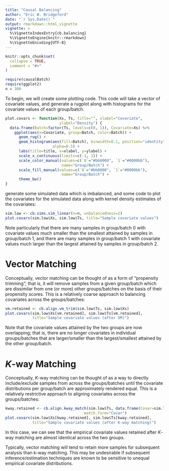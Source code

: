 ```yaml
---
title: "Causal Balancing"
author: "Eric W. Bridgeford"
date: "`r Sys.Date()`"
output: rmarkdown::html_vignette
vignette: >
  %\VignetteIndexEntry{cb.balancing}
  %\VignetteEngine{knitr::rmarkdown}
  %\VignetteEncoding{UTF-8}
---
```


```r
knitr::opts_chunk$set(
  collapse = TRUE,
  comment = "#>"
)
```

```r
require(causalBatch)
require(ggplot2)
n = 300
```

To begin, we will create some plotting code. This code will take a vector of covariate values, and generate a rugplot along with histograms for the covariate values of each group/batch.

```r
plot.covars <- function(Xs, Ts, title="", xlabel="Covariate", 
                        ylabel="Density") {
  data.frame(Batch=factor(Ts, levels=c(0, 1)), Covariate=Xs) %>%
    ggplot(aes(x=Covariate, group=Batch, color=Batch)) +
      geom_rug() +
      geom_histogram(aes(fill=Batch), binwidth=0.1, position="identity",
                     alpha=0.5) +
      labs(title=title, x=xlabel, y=ylabel) +
      scale_x_continuous(limits=c(-1, 1)) +
      scale_color_manual(values=c(`0`="#bb0000", `1`="#0000bb"), 
                         name="Group/Batch") +
      scale_fill_manual(values=c(`0`="#bb0000", `1`="#0000bb"), 
                         name="Group/Batch") +
      theme_bw()
}
```

generate some simulated data which is imbalanced, and some code to plot the covariates for the simulated data along with kernel density estimates of the covariates:

```r
sim.low <- cb.sims.sim_linear(n=n, unbalancedness=2)
plot.covars(sim.low$Xs, sim.low$Ts, title="Sample covariate values")
```

Note particularly that there are many samples in group/batch $0$ with covariate values much smaller than the smallest attained by samples in group/batch $1$, and there are many samples in group/batch $1$ with covariate values much larger than the largest attained by samples in group/batch $2$. 

# Vector Matching

Conceptually, vector matching can be thought of as a form of "propensity trimming"; that is, it will remove samples from a given group/batch which are dissimilar from one (or more) other groups/batches on the basis of their propensity scores. This is a relatively coarse approach to balancing covariates across the groups/batches:

```r
vm.retained <- cb.align.vm_trim(sim.low$Ts, sim.low$Xs)
plot.covars(sim.low$Xs[vm.retained], sim.low$Ts[vm.retained],
            title="Sample covariate values (after VM)")
```

Note that the covariate values attained by the two groups are now overlapping; that is, there are no longer covariates in individual groups/batches that are larger/smaller than the largest/smallest attained by the other group/batch.

# $K$-way Matching

Conceptually, $K$-way matching can be thought of as a way to directly include/exclude samples from across the groups/batches until the covariate distributions per group/batch are approximately rendered equal. This is a relatively restrictive approach to aligning covariates across the groups/batches:

```r
kway.retained <- cb.align.kway_match(sim.low$Ts, data.frame(Covar=sim.low$Xs),
                                   match.form="Covar")
plot.covars(sim.low$Xs[kway.retained], sim.low$Ts[kway.retained],
            title="Sample covariate values (after K-way matching)")
```

In this case, we can see that the empirical covariate values retained after $K$-way matching are almost identical across the two groups.

Typically, vector matching will tend to retain more samples for subsequent analysis than k-way matching. This may be undesirable if subsequent inference/estimation techniques are known to be sensitive to unequal empirical covariate distributions.
